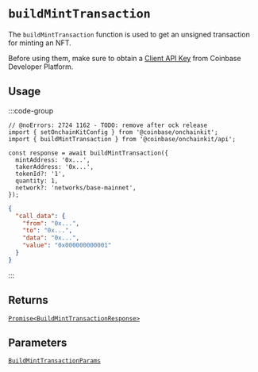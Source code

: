 # `buildMintTransaction`

The `buildMintTransaction` function is used to get an unsigned transaction for minting an NFT.

Before using them, make sure to obtain a [Client API Key](https://portal.cdp.coinbase.com/projects/project-id/api-keys/client-key) from Coinbase Developer Platform.

## Usage

:::code-group

```tsx twoslash [code]
// @noErrors: 2724 1162 - TODO: remove after ock release
import { setOnchainKitConfig } from '@coinbase/onchainkit';
import { buildMintTransaction } from '@coinbase/onchainkit/api';

const response = await buildMintTransaction({
  mintAddress: '0x...',
  takerAddress: '0x...',
  tokenId?: '1',
  quantity: 1,
  network?: 'networks/base-mainnet',
});
```

```json [return value]
{
  "call_data": {
    "from": "0x...",
    "to": "0x...",
    "data": "0x...",
    "value": "0x000000000001"
  }
}
```

:::

## Returns

[`Promise<BuildMintTransactionResponse>`](/api/types#buildminttransactionresponse)

## Parameters

[`BuildMintTransactionParams`](/api/types#buildminttransactionparams)
